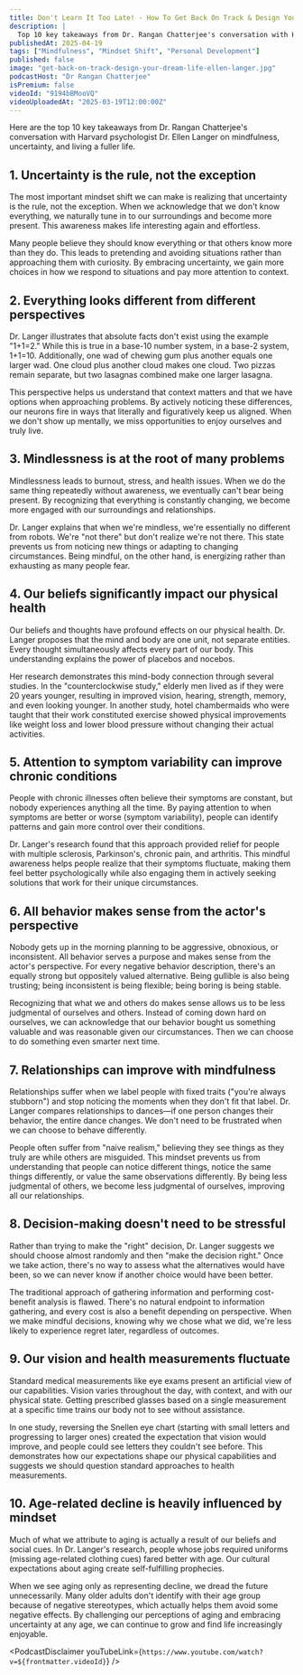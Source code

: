 ```yaml
---
title: Don't Learn It Too Late! - How To Get Back On Track & Design Your Dream Life | Dr. Ellen Langer
description: |
  Top 10 key takeaways from Dr. Rangan Chatterjee's conversation with Harvard psychologist Dr. Ellen Langer on mindfulness, uncertainty, and living a fuller life.
publishedAt: 2025-04-19
tags: ["Mindfulness", "Mindset Shift", "Personal Development"]
published: false
image: "get-back-on-track-design-your-dream-life-ellen-langer.jpg"
podcastHost: "Dr Rangan Chatterjee"
isPremium: false
videoId: "9194bBMooVQ"
videoUploadedAt: "2025-03-19T12:00:00Z"
---
```



<PodcastSummaryPageLayout frontmatter={frontmatter}>
Here are the top 10 key takeaways from Dr. Rangan Chatterjee's conversation with Harvard psychologist Dr. Ellen Langer on mindfulness, uncertainty, and living a fuller life.

## 1. Uncertainty is the rule, not the exception

The most important mindset shift we can make is realizing that uncertainty is the rule, not the exception. When we acknowledge that we don't know everything, we naturally tune in to our surroundings and become more present. This awareness makes life interesting again and effortless.

Many people believe they should know everything or that others know more than they do. This leads to pretending and avoiding situations rather than approaching them with curiosity. By embracing uncertainty, we gain more choices in how we respond to situations and pay more attention to context.

## 2. Everything looks different from different perspectives

Dr. Langer illustrates that absolute facts don't exist using the example "1+1=2." While this is true in a base-10 number system, in a base-2 system, 1+1=10. Additionally, one wad of chewing gum plus another equals one larger wad. One cloud plus another cloud makes one cloud. Two pizzas remain separate, but two lasagnas combined make one larger lasagna.

This perspective helps us understand that context matters and that we have options when approaching problems. By actively noticing these differences, our neurons fire in ways that literally and figuratively keep us aligned. When we don't show up mentally, we miss opportunities to enjoy ourselves and truly live.

## 3. Mindlessness is at the root of many problems

Mindlessness leads to burnout, stress, and health issues. When we do the same thing repeatedly without awareness, we eventually can't bear being present. By recognizing that everything is constantly changing, we become more engaged with our surroundings and relationships.

Dr. Langer explains that when we're mindless, we're essentially no different from robots. We're "not there" but don't realize we're not there. This state prevents us from noticing new things or adapting to changing circumstances. Being mindful, on the other hand, is energizing rather than exhausting as many people fear.

## 4. Our beliefs significantly impact our physical health

Our beliefs and thoughts have profound effects on our physical health. Dr. Langer proposes that the mind and body are one unit, not separate entities. Every thought simultaneously affects every part of our body. This understanding explains the power of placebos and nocebos.

Her research demonstrates this mind-body connection through several studies. In the "counterclockwise study," elderly men lived as if they were 20 years younger, resulting in improved vision, hearing, strength, memory, and even looking younger. In another study, hotel chambermaids who were taught that their work constituted exercise showed physical improvements like weight loss and lower blood pressure without changing their actual activities.

## 5. Attention to symptom variability can improve chronic conditions

People with chronic illnesses often believe their symptoms are constant, but nobody experiences anything all the time. By paying attention to when symptoms are better or worse (symptom variability), people can identify patterns and gain more control over their conditions.

Dr. Langer's research found that this approach provided relief for people with multiple sclerosis, Parkinson's, chronic pain, and arthritis. This mindful awareness helps people realize that their symptoms fluctuate, making them feel better psychologically while also engaging them in actively seeking solutions that work for their unique circumstances.

## 6. All behavior makes sense from the actor's perspective

Nobody gets up in the morning planning to be aggressive, obnoxious, or inconsistent. All behavior serves a purpose and makes sense from the actor's perspective. For every negative behavior description, there's an equally strong but oppositely valued alternative. Being gullible is also being trusting; being inconsistent is being flexible; being boring is being stable.

Recognizing that what we and others do makes sense allows us to be less judgmental of ourselves and others. Instead of coming down hard on ourselves, we can acknowledge that our behavior bought us something valuable and was reasonable given our circumstances. Then we can choose to do something even smarter next time.

## 7. Relationships can improve with mindfulness

Relationships suffer when we label people with fixed traits ("you're always stubborn") and stop noticing the moments when they don't fit that label. Dr. Langer compares relationships to dances—if one person changes their behavior, the entire dance changes. We don't need to be frustrated when we can choose to behave differently.

People often suffer from "naive realism," believing they see things as they truly are while others are misguided. This mindset prevents us from understanding that people can notice different things, notice the same things differently, or value the same observations differently. By being less judgmental of others, we become less judgmental of ourselves, improving all our relationships.

## 8. Decision-making doesn't need to be stressful

Rather than trying to make the "right" decision, Dr. Langer suggests we should choose almost randomly and then "make the decision right." Once we take action, there's no way to assess what the alternatives would have been, so we can never know if another choice would have been better.

The traditional approach of gathering information and performing cost-benefit analysis is flawed. There's no natural endpoint to information gathering, and every cost is also a benefit depending on perspective. When we make mindful decisions, knowing why we chose what we did, we're less likely to experience regret later, regardless of outcomes.

## 9. Our vision and health measurements fluctuate

Standard medical measurements like eye exams present an artificial view of our capabilities. Vision varies throughout the day, with context, and with our physical state. Getting prescribed glasses based on a single measurement at a specific time trains our body not to see without assistance.

In one study, reversing the Snellen eye chart (starting with small letters and progressing to larger ones) created the expectation that vision would improve, and people could see letters they couldn't see before. This demonstrates how our expectations shape our physical capabilities and suggests we should question standard approaches to health measurements.

## 10. Age-related decline is heavily influenced by mindset

Much of what we attribute to aging is actually a result of our beliefs and social cues. In Dr. Langer's research, people whose jobs required uniforms (missing age-related clothing cues) fared better with age. Our cultural expectations about aging create self-fulfilling prophecies.

When we see aging only as representing decline, we dread the future unnecessarily. Many older adults don't identify with their age group because of negative stereotypes, which actually helps them avoid some negative effects. By challenging our perceptions of aging and embracing uncertainty at any age, we can continue to grow and find life increasingly enjoyable.

<PodcastDisclaimer
  youTubeLink={`https://www.youtube.com/watch?v=${frontmatter.videoId}`}
/>

</PodcastSummaryPageLayout>
